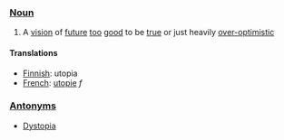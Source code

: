 === [[Noun]] ===

#A [[vision]] of [[future]] [[too]] [[good]] to be [[true]] or just heavily [[over-optimistic]]

==== Translations ====

*[[Finnish]]: utopia
*[[French]]: [[utopie]] ''f''

===[[Antonym]]s===
*[[Dystopia]]